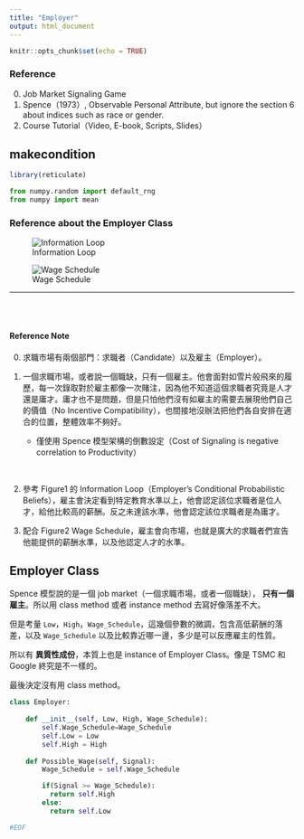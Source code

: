 ```yaml
---
title: "Employer"
output: html_document
---
```


```r
knitr::opts_chunk$set(echo = TRUE)
```

### Reference

0. Job Market Signaling Game
1. Spence（1973）, Observable Personal Attribute, but ignore the section 6 about indices such as race or gender.
2. Course Tutorial（Video, E-book, Scripts, Slides）

## makecondition

```r
library(reticulate)
```

```python
from numpy.random import default_rng
from numpy import mean
```

### Reference about the Employer Class

![Information Loop](./Figures/Figure1.png)

![Wage Schedule](./Figures/Figure2.png)

---

<br>
<br>


#### Reference Note

0. 求職市場有兩個部門：求職者（Candidate）以及雇主（Employer）。

1. 一個求職市場，或者說一個職缺，只有一個雇主。他會面對如雪片般飛來的履歷，每一次錄取對於雇主都像一次賭注，因為他不知道這個求職者究竟是人才還是庸才。庸才也不是問題，但是只怕他們沒有如雇主的需要去展現他們自己的價值（No Incentive Compatibility），也間接地沒辦法把他們各自安排在適合的位置，整體效率不夠好。

   - 僅使用 Spence 模型架構的倒數設定（Cost of Signaling is negative correlation to Productivity）
 
<br>

2. 參考 Figure1 的 Information Loop（Employer's Conditional Probabilistic Beliefs），雇主會決定看到特定教育水準以上，他會認定該位求職者是位人才，給他比較高的薪酬。反之未達該水準，他會認定該位求職者是為庸才。

3. 配合 Figure2 Wage Schedule，雇主會向市場，也就是廣大的求職者們宣告他能提供的薪酬水準，以及他認定人才的水準。

## Employer Class

Spence 模型說的是一個 job market（一個求職市場，或者一個職缺）， __只有一個雇主__。所以用 class method 或者 instance method 去寫好像落差不大。

但是考量 `Low`，`High`，`Wage_Schedule`，這幾個參數的微調，包含高低薪酬的落差，以及 `Wage_Schedule` 以及比較靠近哪一邊，多少是可以反應雇主的性質。

所以有 __異質性成份__，本質上也是 instance of Employer Class。像是 TSMC 和 Google 終究是不一樣的。

最後決定沒有用 class method。

```python
class Employer:
    
    def __init__(self, Low, High, Wage_Schedule):
        self.Wage_Schedule=Wage_Schedule
        self.Low = Low
        self.High = High
       
    def Possible_Wage(self, Signal):
        Wage_Schedule = self.Wage_Schedule

        if(Signal >= Wage_Schedule):
          return self.High
        else:
          return self.Low

#EOF
```
